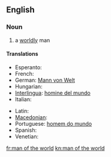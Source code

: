 ==English==

===Noun===
{{en-noun|head=[[man]] [[of]] [[the]] [[world]]|men of the world}}

# a [[worldly]] man

====Translations====
{{trans-top|a worldly man}}
* Esperanto: {{t-|eo|homo de mondo}}
* French: {{t+|fr|homme du monde}}
* German: [[Mann von Welt]] {{m}}
* Hungarian: {{t+|hu|világfi}}
* [[Interlingua]]: [[homine del mundo]]
* Italian: {{t-|it|uomo di mondo}}
{{trans-mid}}
* Latin: {{t-|la|homo mundi|m}}
* [[Macedonian]]: {{t-|mk|светски човек|m|tr=svétski čóvek}}
* Portuguese: [[homem do mundo]] {{m}}
* Spanish: {{t-|es|hombre del mundo|m}}
* Venetian: {{tø|vec|òm de mondo}}
{{trans-bottom}}

[[fr:man of the world]]
[[kn:man of the world]]